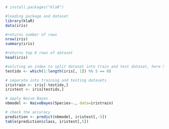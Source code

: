 ```r
# install.packages("klaR")
```

```r
#loading package and dataset
library(klaR)
data(iris)

#returns number of rows
nrow(iris)
summary(iris)

#returns top 6 rows of dataset
head(iris)

#selcting an index to split dataset into train and test dataset, here 5,10,15,... elements
testidx <- which(1:length(iris[, 1]) %% 5 == 0)

# separate into training and testing datasets
iristrain <- iris[-testidx,]
iristest <- iris[testidx,]

# apply Naive Bayes
nbmodel <- NaiveBayes(Species~., data=iristrain)

# check the accuracy
prediction <- predict(nbmodel, iristest[,-5])
table(prediction$class, iristest[,5])
```
